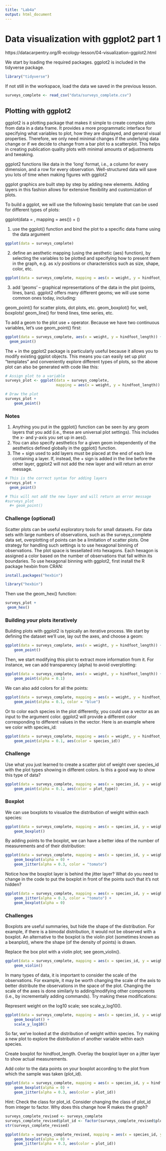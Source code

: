 ```yaml
---
title: "Lab4a"
output: html_document
---
```


# Data visualization with ggplot2 part 1

https://datacarpentry.org/R-ecology-lesson/04-visualization-ggplot2.html

We start by loading the required packages. ggplot2 is included in the tidyverse package.

```r
library("tidyverse")
```

If not still in the workspace, load the data we saved in the previous lesson.

```r
surveys_complete <- read_csv("data/surveys_complete.csv")
```
## Plotting with ggplot2

ggplot2 is a plotting package that makes it simple to create complex plots from data in a data frame. It provides a more programmatic interface for specifying what variables to plot, how they are displayed, and general visual properties. Therefore, we only need minimal changes if the underlying data change or if we decide to change from a bar plot to a scatterplot. This helps in creating publication quality plots with minimal amounts of adjustments and tweaking.

ggplot2 functions like data in the ‘long’ format, i.e., a column for every dimension, and a row for every observation. Well-structured data will save you lots of time when making figures with ggplot2

ggplot graphics are built step by step by adding new elements. Adding layers in this fashion allows for extensive flexibility and customization of plots.

To build a ggplot, we will use the following basic template that can be used for different types of plots:

ggplot(data = <DATA>, mapping = aes(<MAPPINGS>)) +  <GEOM_FUNCTION>()

1. use the ggplot() function and bind the plot to a specific data frame using the data argument

```r
ggplot(data = surveys_complete)
```
2. define an aesthetic mapping (using the aesthetic (aes) function), by selecting the variables to be plotted and specifying how to present them in the graph, e.g. as x/y positions or characteristics such as size, shape, color, etc.

```r
ggplot(data = surveys_complete, mapping = aes(x = weight, y = hindfoot_length))
```

3. add ‘geoms’ – graphical representations of the data in the plot (points, lines, bars). ggplot2 offers many different geoms; we will use some common ones today, including:

geom_point() for scatter plots, dot plots, etc.
geom_boxplot() for, well, boxplots!
geom_line() for trend lines, time series, etc.

To add a geom to the plot use + operator. Because we have two continuous variables, let’s use geom_point() first:

```r
ggplot(data = surveys_complete, aes(x = weight, y = hindfoot_length)) +
  geom_point()
```

The + in the ggplot2 package is particularly useful because it allows you to modify existing ggplot objects. This means you can easily set up plot “templates” and conveniently explore different types of plots, so the above plot can also be generated with code like this:

```r
# Assign plot to a variable
surveys_plot <- ggplot(data = surveys_complete, 
                       mapping = aes(x = weight, y = hindfoot_length))

# Draw the plot
surveys_plot + 
    geom_point()
```

### Notes

1. Anything you put in the ggplot() function can be seen by any geom layers that you add (i.e., these are universal plot settings). This includes the x- and y-axis you set up in aes().
2. You can also specify aesthetics for a given geom independently of the aesthetics defined globally in the ggplot() function.
3. The + sign used to add layers must be placed at the end of each line containing a layer. If, instead, the + sign is added in the line before the other layer, ggplot2 will not add the new layer and will return an error message.

```r
# This is the correct syntax for adding layers
surveys_plot +
  geom_point()

# This will not add the new layer and will return an error message
#surveys_plot
  #+ geom_point()
```
### Challenge (optional)
Scatter plots can be useful exploratory tools for small datasets. For data sets with large numbers of observations, such as the surveys_complete data set, overplotting of points can be a limitation of scatter plots. One strategy for handling such settings is to use hexagonal binning of observations. The plot space is tessellated into hexagons. Each hexagon is assigned a color based on the number of observations that fall within its boundaries. To use hexagonal binning with ggplot2, first install the R package hexbin from CRAN:

```r
install.packages("hexbin")
```

```r
library("hexbin")
```

Then use the geom_hex() function:

```r
surveys_plot +
 geom_hex()
```
### Building your plots iteratively

Building plots with ggplot2 is typically an iterative process. We start by defining the dataset we’ll use, lay out the axes, and choose a geom:

```r
ggplot(data = surveys_complete, aes(x = weight, y = hindfoot_length)) +
    geom_point()
```
Then, we start modifying this plot to extract more information from it. For instance, we can add transparency (alpha) to avoid overplotting:

```r
ggplot(data = surveys_complete, aes(x = weight, y = hindfoot_length)) +
    geom_point(alpha = 0.1)
```
We can also add colors for all the points:

```r
ggplot(data = surveys_complete, mapping = aes(x = weight, y = hindfoot_length)) +
    geom_point(alpha = 0.1, color = "blue")
```
Or to color each species in the plot differently, you could use a vector as an input to the argument color. ggplot2 will provide a different color corresponding to different values in the vector. Here is an example where we color with species_id:

```r
ggplot(data = surveys_complete, mapping = aes(x = weight, y = hindfoot_length)) +
    geom_point(alpha = 0.1, aes(color = species_id))

```

### Challenge
Use what you just learned to create a scatter plot of weight over species_id with the plot types showing in different colors. Is this a good way to show this type of data?

```r
ggplot(data = surveys_complete, mapping = aes(x = species_id, y = weight)) +
    geom_point(alpha = 0.1, aes(color = plot_type))
```
### Boxplot

We can use boxplots to visualize the distribution of weight within each species:

```r
ggplot(data = surveys_complete, mapping = aes(x = species_id, y = weight)) +
    geom_boxplot()
```
By adding points to the boxplot, we can have a better idea of the number of measurements and of their distribution:

```r
ggplot(data = surveys_complete, mapping = aes(x = species_id, y = weight)) +
    geom_boxplot(alpha = 0) +
    geom_jitter(alpha = 0.3, color = "tomato")
```
Notice how the boxplot layer is behind the jitter layer? What do you need to change in the code to put the boxplot in front of the points such that it’s not hidden?

```r
ggplot(data = surveys_complete, mapping = aes(x = species_id, y = weight)) +
    geom_jitter(alpha = 0.3, color = "tomato") +
    geom_boxplot(alpha = 0)
```
### Challenges

Boxplots are useful summaries, but hide the shape of the distribution. For example, if there is a bimodal distribution, it would not be observed with a boxplot. An alternative to the boxplot is the violin plot (sometimes known as a beanplot), where the shape (of the density of points) is drawn.

Replace the box plot with a violin plot; see geom_violin().

```r
ggplot(data = surveys_complete, mapping = aes(x = species_id, y = weight)) +
    geom_violin()
```
In many types of data, it is important to consider the scale of the observations. For example, it may be worth changing the scale of the axis to better distribute the observations in the space of the plot. Changing the scale of the axes is done similarly to adding/modifying other components (i.e., by incrementally adding commands). Try making these modifications:

Represent weight on the log10 scale; see scale_y_log10().

```r
ggplot(data = surveys_complete, mapping = aes(x = species_id, y = weight)) +
    geom_boxplot() +
    scale_y_log10()
```
So far, we’ve looked at the distribution of weight within species. Try making a new plot to explore the distribution of another variable within each species.

Create boxplot for hindfoot_length. Overlay the boxplot layer on a jitter layer to show actual measurements.

Add color to the data points on your boxplot according to the plot from which the sample was taken (plot_id).

```r
ggplot(data = surveys_complete, mapping = aes(x = species_id, y = hindfoot_length)) +
    geom_boxplot(alpha = 0) +
    geom_jitter(alpha = 0.3, aes(color = plot_id))
```
Hint: Check the class for plot_id. Consider changing the class of plot_id from integer to factor. Why does this change how R makes the graph?

```r
surveys_complete_revised <- surveys_complete
surveys_complete_revised$plot_id <- factor(surveys_complete_revised$plot_id)
str(surveys_complete_revised)
```
```r
ggplot(data = surveys_complete_revised, mapping = aes(x = species_id, y = hindfoot_length)) +
    geom_boxplot(alpha = 0) +
    geom_jitter(alpha = 0.3, aes(color = plot_id))
```

